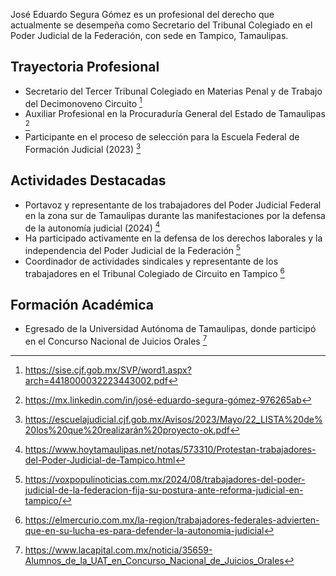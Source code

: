 José Eduardo Segura Gómez es un profesional del derecho que actualmente se desempeña como Secretario del Tribunal Colegiado en el Poder Judicial de la Federación, con sede en Tampico, Tamaulipas.

## Trayectoria Profesional

- Secretario del Tercer Tribunal Colegiado en Materias Penal y de Trabajo del Decimonoveno Circuito [^1]
- Auxiliar Profesional en la Procuraduría General del Estado de Tamaulipas [^2]
- Participante en el proceso de selección para la Escuela Federal de Formación Judicial (2023) [^3]

## Actividades Destacadas

- Portavoz y representante de los trabajadores del Poder Judicial Federal en la zona sur de Tamaulipas durante las manifestaciones por la defensa de la autonomía judicial (2024) [^4]
- Ha participado activamente en la defensa de los derechos laborales y la independencia del Poder Judicial de la Federación [^5]
- Coordinador de actividades sindicales y representante de los trabajadores en el Tribunal Colegiado de Circuito en Tampico [^6]

## Formación Académica

- Egresado de la Universidad Autónoma de Tamaulipas, donde participó en el Concurso Nacional de Juicios Orales [^7]

[^1]: https://sise.cjf.gob.mx/SVP/word1.aspx?arch=4418000032223443002.pdf
[^2]: https://mx.linkedin.com/in/josé-eduardo-segura-gómez-976265ab
[^3]: https://escuelajudicial.cjf.gob.mx/Avisos/2023/Mayo/22_LISTA%20de%20los%20que%20realizarán%20proyecto-ok.pdf
[^4]: https://www.hoytamaulipas.net/notas/573310/Protestan-trabajadores-del-Poder-Judicial-de-Tampico.html
[^5]: https://voxpopulinoticias.com.mx/2024/08/trabajadores-del-poder-judicial-de-la-federacion-fija-su-postura-ante-reforma-judicial-en-tampico/
[^6]: https://elmercurio.com.mx/la-region/trabajadores-federales-advierten-que-en-su-lucha-es-para-defender-la-autonomia-judicial
[^7]: https://www.lacapital.com.mx/noticia/35659-Alumnos_de_la_UAT_en_Concurso_Nacional_de_Juicios_Orales

